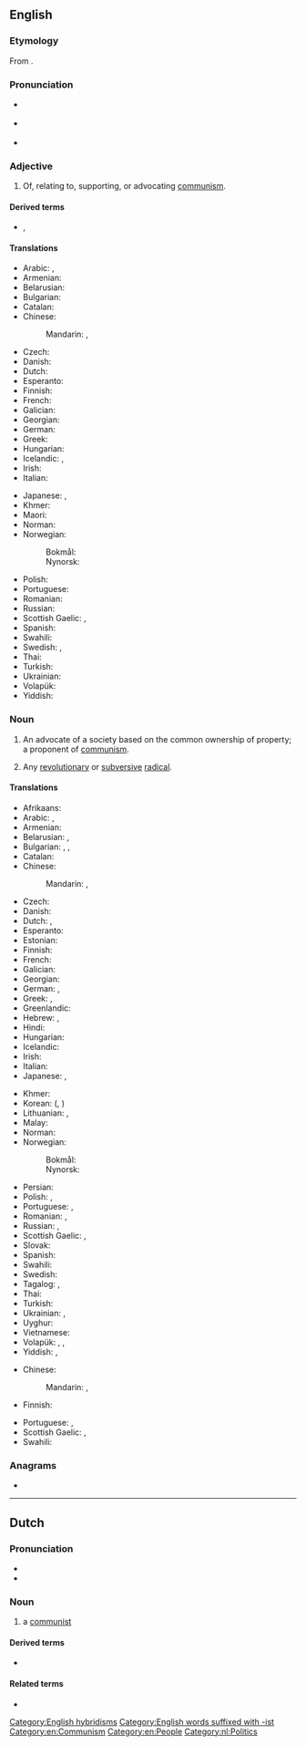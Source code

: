 {{also|Communist}}
==English==

===Etymology===
From {{etyl|fr|en}} {{m|fr|communiste}}.

===Pronunciation===
* {{a|UK}} {{IPA|en|/ˈkɒ.mjʊ.nɪst/}}
* {{a|US}} {{IPA|en|/ˈkɒ.mjə.nɪst/}}
* {{hyphenation|en|com|mu|nist}}

===Adjective===
{{head|en|adjective}}

# Of, relating to, supporting, or advocating [[communism]].

====Derived terms====
* {{l|en|communist party}}, {{l|en|Communist Party}}

====Translations====
{{trans-top|of or relating to communism}}
* Arabic: {{t|ar|شُيُوعِيّ|m}}, {{t|ar|شُيُوعِيَّة|f}}
* Armenian: {{t+|hy|կոմունիստական}}
* Belarusian: {{t|be|камуністы́чны}}
* Bulgarian: {{t+|bg|комунисти́чески}}
* Catalan: {{t+|ca|comunista|m|f}}
* Chinese:
*: Mandarin: {{t+|cmn|共產主義|sc=Hani}}, {{t+|cmn|共产主义|tr=gòngchǎnzhǔyì|sc=Hani}}
* Czech: {{t+|cs|komunistický}}
* Danish: {{t|da|kommunistisk}}
* Dutch: {{t+|nl|communistisch}}
* Esperanto: {{t|eo|komunisma}}
* Finnish: {{t+|fi|kommunistinen}}
* French: {{t+|fr|communiste}}
* Galician: {{t+|gl|comunista|m|f}}
* Georgian: {{t|ka|კომუნისტური}}
* German: {{t+|de|kommunistisch}}
* Greek: {{t+|el|κομμουνιστικός|m}}
* Hungarian: {{t+|hu|kommunista}}
* Icelandic: {{t|is|kommúnistískur}}, {{t|is|kommúnisti|alt=kommúnista-}}
* Irish: {{t|ga|cumannach}}
* Italian: {{t+|it|comunista|m|f}}
{{trans-mid}}
* Japanese: {{gloss|person}} {{t|ja|[[共産主義者]]の|tr=きょうさんしゅぎしゃの, kyōsanshugisha no}}, {{gloss|concept}} {{t|ja|[[共産主義]]の|tr=きょうさんしゅぎの, kyōsanshugi no}}
* Khmer: {{t|km|កុម្មុយនិស្ត}}
* Maori: {{t|mi|whiwhingatahi}}
* Norman: {{t|nrf|commeuniste}}
* Norwegian:
*: Bokmål: {{t+|nb|kommunistisk}}
*: Nynorsk: {{t|nn|kommunistisk}}
* Polish: {{t+|pl|komunistyczny}}
* Portuguese: {{t+|pt|comunista|m|f}}
* Romanian: {{t+|ro|comunist}}
* Russian: {{t+|ru|коммунисти́ческий}}
* Scottish Gaelic: {{t|gd|co-mhaoineach}}, {{t|gd|comannach}}
* Spanish: {{t+|es|comunista|m|f}}
* Swahili: {{t+|sw|ukomunisti}}
* Swedish: {{t+|sv|kommunistisk|c}}, {{t+|sv|kommunistiskt|n}}
* Thai: {{t|th|คอมมิวนิสต์}}
* Turkish: {{t+|tr|komünist}}
* Ukrainian: {{t|uk|комуністи́чний|m}}
* Volapük: {{t+|vo|kobädimik}}
* Yiddish: {{t|yi|קאָמוניסטיש}}
{{trans-bottom}}

===Noun===
{{en-noun}}

# An advocate of a society based on the common ownership of property; a proponent of [[communism]].
# {{lb|en|nonstandard}} Any [[revolutionary]] or [[subversive]] [[radical]].

====Translations====
{{trans-top|person who follows a communist philosophy}}
* Afrikaans: {{t|af|kommunis}}
* Arabic: {{t|ar|شُيُوعِيّ|m}}, {{t|ar|شُيُوعِيَّة|f}}
* Armenian: {{t+|hy|կոմունիստ}}
* Belarusian: {{t|be|камуні́ст|m}}, {{t|be|камуні́стка|f}}
* Bulgarian: {{t+|bg|комуни́ст|m}}, {{t|bg|комуни́стка|f}}, {{t+|bg|комуни́сти|p}}
* Catalan: {{t+|ca|comunista|m|f}}
* Chinese:
*: Mandarin: {{t|cmn|共產主義者|sc=Hani}}, {{t|cmn|共产主义者|tr=gòngchǎnzhǔyìzhě|sc=Hani}}
* Czech: {{t+|cs|komunista|f}}
* Danish: {{t|da|kommunist|c}}
* Dutch: {{t+|nl|communist|m}}, {{t|nl|communiste|f}}
* Esperanto: {{t|eo|komunisto}}
* Estonian: {{t|et|kommunistlik}}
* Finnish: {{t+|fi|kommunisti}}
* French: {{t+|fr|communiste|m|f}}
* Galician: {{t+|gl|comunista|m|f}}
* Georgian: {{t|ka|კომუნისტი|sc=Geor}}
* German: {{t+|de|Kommunist|m}}, {{t+|de|Kommunistin|f}}
* Greek: {{t+|el|κομμουνιστής|m}}, {{t+|el|κομμουνίστρια|f}}
* Greenlandic: {{t|kl|kommunisti}}
* Hebrew: {{t|he|קוֹמוּנִיסְט|m|tr=komuníst}}, {{t|he|קומוניסטית|f|tr=komunistít}}
* Hindi: {{t+|hi|साम्यवादी}}
* Hungarian: {{t+|hu|kommunista}}
* Icelandic: {{t|is|kommúnisti|m}}
* Irish: {{t|ga|cumannach|m}}
* Italian: {{t+|it|comunista|m|f}}
* Japanese: {{t|ja|共産主義者|tr=きょうさんしゅぎしゃ, kyōsanshugisha}}, {{t|ja|共産党員|tr=きょうさんとういん, kyōsantōin}}
{{trans-mid}}
* Khmer: {{t|km|កុម្មុយនិស្ត}}
* Korean: {{t+|ko|공산주의자}} ({{t|ko|共產主義者}}, {{t|ko|共產主義者}})
* Lithuanian: {{t|lt|komunistas|m}}, {{t|lt|komunistė|f}}
* Malay: {{t|ms|komunis}}
* Norman: {{t|nrf|commeuniste|m|f}}
* Norwegian:
*: Bokmål: {{t+|nb|kommunist|m}}
*: Nynorsk: {{t|nn|kommunist|m}}
* Persian: {{t+|fa|کمونیست|tr=komonist}}
* Polish: {{t+|pl|komunista|m}}, {{t+|pl|komunistka|f}}
* Portuguese: {{t+|pt|comunista|c}}, {{t+|pt|marxista|c}}
* Romanian: {{t+|ro|comunist|m}}, {{t+|ro|comunistă|f}}
* Russian: {{t+|ru|коммуни́ст|m}}, {{t+|ru|коммуни́стка|f}}
* Scottish Gaelic: {{t|gd|co-mhaoineach|m}}, {{t|gd|comannach|m}}
* Slovak: {{t|sk|komunista|m}}
* Spanish: {{t+|es|comunista|m|f}}
* Swahili: {{t|sw|mkomunisti}}
* Swedish: {{t+|sv|kommunist|c}}
* Tagalog: {{t|tl|kalama}}, {{t+|tl|komunista}}
* Thai: {{t|th|คอมมิวนิสต์}}
* Turkish: {{t+|tr|komünist}}
* Ukrainian: {{t|uk|комуні́ст|m}}, {{t|uk|комуні́стка|f}}
* Uyghur: {{t|ug|كوممۇنىست}}
* Vietnamese: {{t+|vi|cộng sản|alt=người cộng sản}}
* Volapük: {{qualifier|♂♀}} {{t+|vo|kobädiman}}, {{qualifier|♂}} {{t|vo|hikobädiman}}, {{qualifier|♀}} {{t|vo|jikobädiman}}
* Yiddish: {{t|yi|קאָמוניסט|m}}, {{t|yi|קאָמוניסטקע‎‎|f|tr=komunistke}}
{{trans-bottom}}

{{trans-top|revolutionary or subversive radical}}
* Chinese:
*: Mandarin: {{t|cmn|[[共產主義]]的|sc=Hani}}, {{t|cmn|[[共产主义]]的|tr=gòngchǎnzhǔyì de|sc=Hani}}
* Finnish: {{t+|fi|kommunisti}}
{{trans-mid}}
* Portuguese: {{t+|pt|comuna|m|f}}, {{t+|pt|vermelho|m}}
* Scottish Gaelic: {{t|gd|co-mhaoineach|m}}, {{t|gd|comannach|m}}
* Swahili: {{t|sw|mpinduzi}}
{{trans-bottom}}

===Anagrams===
* {{anagrams|en|a=cimmnostu|uncommits}}

[[Category:English hybridisms]]
[[Category:English words suffixed with -ist]]
[[Category:en:Communism]]
[[Category:en:People]]

----

==Dutch==

===Pronunciation===
* {{audio|nl|Nl-communist.ogg|Audio}}
* {{rhymes|nl|ɪst}}

===Noun===
{{nl-noun|m|g2=f|-en|communistje}}

# a [[#English|communist]]

====Derived terms====
* {{l|nl|communistisch}}

====Related terms====
* {{l|nl|communisme}}

[[Category:nl:Politics]]